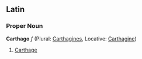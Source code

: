 ==Latin==
===Proper Noun===
'''Carthago''' ''f'' (Plural: [[Carthagines]], Locative: [[Carthagine]])

#[[Carthage]]